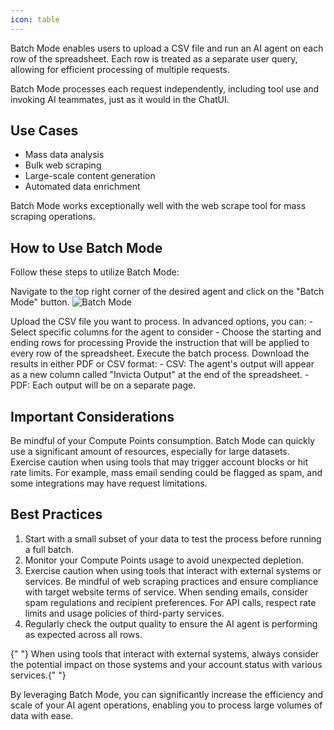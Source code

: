 ```yaml
---
icon: table
---
```


Batch Mode enables users to upload a CSV file and run an AI agent on each row of the spreadsheet. Each row is treated as a separate user query, allowing for efficient processing of multiple requests.

<Note>
  Batch Mode processes each request independently, including tool use and
  invoking AI teammates, just as it would in the ChatUI.
</Note>

## Use Cases

- Mass data analysis
- Bulk web scraping
- Large-scale content generation
- Automated data enrichment

<Tip>
  Batch Mode works exceptionally well with the web scrape tool for mass scraping
  operations.
</Tip>

## How to Use Batch Mode

Follow these steps to utilize Batch Mode:

<Steps>
  <Step title="Access Batch Mode">
    Navigate to the top right corner of the desired agent and click on the
    "Batch Mode" button.
        <img src="/platform-capabilities/batch-mode-icon.png" className="rounded-xl" alt="Batch Mode" />

  </Step>

  <Step title="Upload CSV">Upload the CSV file you want to process.</Step>
  <Step title="Configure Advanced Options (Optional)">
    In advanced options, you can: 
    - Select specific columns for the agent to
    consider 
    - Choose the starting and ending rows for processing
  </Step>
  <Step title="Enter Instructions">
    Provide the instruction that will be applied to every row of the
    spreadsheet.
  </Step>
  <Step title="Run the Batch">Execute the batch process.</Step>
  <Step title="Download Results">
    Download the results in either PDF or CSV format: - CSV: The agent's output
    will appear as a new column called "Invicta Output" at the end of the
    spreadsheet. - PDF: Each output will be on a separate page.
  </Step>
</Steps>

## Important Considerations

<Warning>
  Be mindful of your Compute Points consumption. Batch Mode can quickly use a
  significant amount of resources, especially for large datasets.
</Warning>

<Warning>
  Exercise caution when using tools that may trigger account blocks or hit rate
  limits. For example, mass email sending could be flagged as spam, and some
  integrations may have request limitations.
</Warning>

## Best Practices

1. Start with a small subset of your data to test the process before running a full batch.
2. Monitor your Compute Points usage to avoid unexpected depletion.
3. Exercise caution when using tools that interact with external systems or services. Be mindful of web scraping practices and ensure compliance with target website terms of service. When sending emails, consider spam regulations and recipient preferences. For API calls, respect rate limits and usage policies of third-party services.
4. Regularly check the output quality to ensure the AI agent is performing as expected across all rows.

<Info>
  {" "}
  When using tools that interact with external systems, always consider the potential
  impact on those systems and your account status with various services.{" "}
</Info>

By leveraging Batch Mode, you can significantly increase the efficiency and scale of your AI agent operations, enabling you to process large volumes of data with ease.
